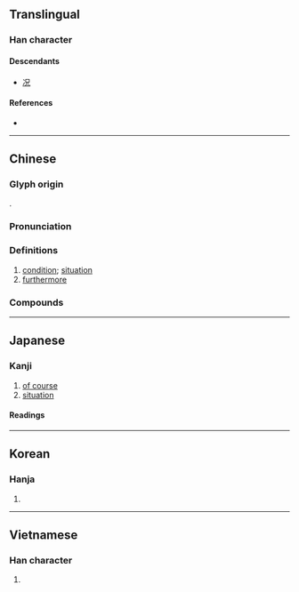 {{character info/new}}
{{also|况}}
==Translingual==
{{stroke order|strokes=8}}

===Han character===
{{Han char|rn=85|rad=水|as=05|sn=8|four=36110|canj=ERHU|ids=⿰氵兄}}

====Descendants====
* [[况]]

====References====
* {{Han ref|kx=0615.010|dkj=17264|dj=1009.010|hdz=31586.020|uh=6CC1|ud=27841|bh=AA70|bd=43632}}

----

==Chinese==
{{zh-forms|s=况}}

===Glyph origin===
{{Han etym}}
{{Han compound|氵|兄}}.

===Pronunciation===
{{zh-pron
|m=kuàng
|c=fong3
|h=pfs=
|md=
|mn=hóng/qz,tw:hòng/xm,zz:khòng
|w=2huaan
|mc=y
|oc=y
|cat=n,adv
}}

===Definitions===
{{zh-hanzi}}

# [[condition]]; [[situation]]
# [[furthermore]]

===Compounds===
{{zh-der|實況轉播|勢況|何況|情況|境況|實況錄影|市況|實況|情況證據|出狀況|戰況|景況|盛況|盛況空前|空前盛況|況迺|比況|況乎|窘況|病況|況且|況乃|狀況|每況愈下|現況|每下愈況|概況|況味|自況|而況|近況|路況}}

----

==Japanese==

===Kanji===
{{ja-kanji|grade=c|rs=水05}}

# [[of course]]
# [[situation]]

====Readings====
{{ja-readings
|goon=こう<くわう
|kanon=きょう<きやう<くゐやう
|kun=ま-して, いわ-んや<いは-んや, おもむき-
}}

----

==Korean==

===Hanja===
{{ko-hanja|hangeul=황|eumhun=|rv=hwang|mr=hwang|y=hwang}}

# {{defn|lang=ko|sort=水05}}

----

==Vietnamese==

===Han character===
{{vi-hantu|huống|rs=水05}}

# {{defn|lang=vi}}